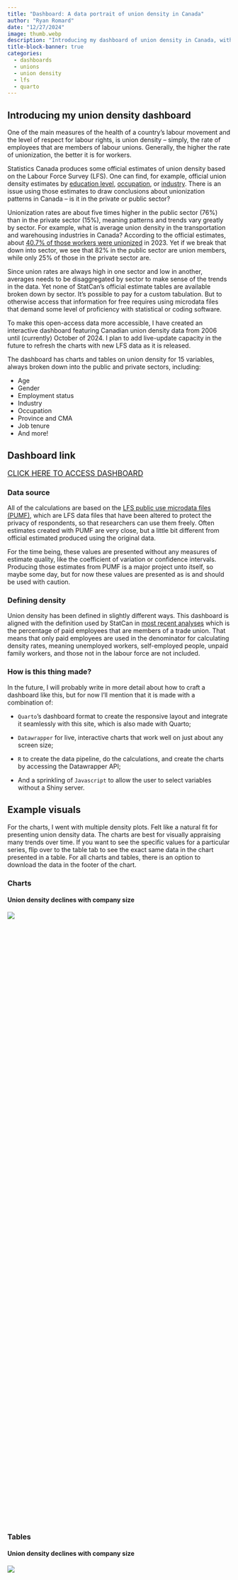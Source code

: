 ```yaml
---
title: "Dashboard: A data portrait of union density in Canada"
author: "Ryan Romard"
date: "12/27/2024"
image: thumb.webp
description: "Introducing my dashboard of union density in Canada, with live charts/tables showing union density across 15 variables, in the public and private sector. Made with R, Quarto, Datawrapper and Javascript."
title-block-banner: true
categories:
  - dashboards
  - unions
  - union density
  - lfs
  - quarto
---
```


## Introducing my union density dashboard

One of the main measures of the health of a country's labour movement and the level of respect for labour rights, is union density -- simply, the rate of employees that are members of labour unions. Generally, the higher the rate of unionization, the better it is for workers.

Statistics Canada produces some official estimates of union density based on the Labour Force Survey (LFS). One can find, for example, official union density estimates by [education level](https://www150.statcan.gc.ca/t1/tbl1/en/tv.action?pid=1410013001), [occupation](https://www150.statcan.gc.ca/t1/tbl1/en/tv.action?pid=1410041501), or [industry](https://www150.statcan.gc.ca/t1/tbl1/en/tv.action?pid=1410013201). There is an issue using those estimates to draw conclusions about unionization patterns in Canada – is it in the private or public sector?

Unionization rates are about five times higher in the public sector (76%) than in the private sector (15%), meaning patterns and trends vary greatly by sector. For example, what is average union density in the transportation and warehousing industries in Canada? According to the official estimates, about [40.7% of those workers were unionized](https://www150.statcan.gc.ca/t1/tbl1/en/tv.action?pid=1410013201) in 2023. Yet if we break that down into sector, we see that 82% in the public sector are union members, while only 25% of those in the private sector are.

Since union rates are always high in one sector and low in another, averages needs to be disaggregated by sector to make sense of the trends in the data. Yet none of StatCan's official estimate tables are available broken down by sector. It's possible to pay for a custom tabulation. But to otherwise access that information for free requires using microdata files that demand some level of proficiency with statistical or coding software.

To make this open-access data more accessible, I have created an interactive dashboard featuring Canadian union density data from 2006 until (currently) October of 2024. I plan to add live-update capacity in the future to refresh the charts with new LFS data as it is released.

The dashboard has charts and tables on union density for 15 variables, always broken down into the public and private sectors, including:

-   Age
-   Gender
-   Employment status
-   Industry
-   Occupation
-   Province and CMA
-   Job tenure
-   And more!

::: callout-tip
## Dashboard link
<big>[CLICK HERE TO ACCESS DASHBOARD](https://rromard.netlify.app/dashboards/dw_density_dash/dash)</big>
:::

### Data source

All of the calculations are based on the [LFS public use microdata files (PUMF)](https://www150.statcan.gc.ca/n1/en/catalogue/71M0001X), which are LFS data files that have been altered to protect the privacy of respondents, so that researchers can use them freely. Often estimates created with PUMF are very close, but a little bit different from official estimated produced using the original data.

For the time being, these values are presented without any measures of estimate quality, like the coefficient of variation or confidence intervals. Producing those estimates from PUMF is a major project unto itself, so maybe some day, but for now these values are presented as is and should be used with caution.

### Defining density

Union density has been defined in slightly different ways. This dashboard is aligned with the definition used by StatCan in [most recent analyses](https://www150.statcan.gc.ca/n1/pub/14-28-0001/2020001/article/00016-eng.htm) which is the percentage of paid employees that are members of a trade union. That means that only paid employees are used in the denominator for calculating density rates, meaning unemployed workers, self-employed people, unpaid family workers, and those not in the labour force are not included.

### How is this thing made?

In the future, I will probably write in more detail about how to craft a dashboard like this, but for now I'll mention that it is made with a combination of:

-   `Quarto`'s dashboard format to create the responsive layout and integrate it seamlessly with this site, which is also made with Quarto;

-   `Datawrapper` for live, interactive charts that work well on just about any screen size;

-   `R` to create the data pipeline, do the calculations, and create the charts by accessing the Datawrapper API;

-   And a sprinkling of `Javascript` to allow the user to select variables without a Shiny server.

## Example visuals

For the charts, I went with multiple density plots. Felt like a natural fit for presenting union density data. The charts are best for visually appraising many trends over time. If you want to see the specific values for a particular series, flip over to the table tab to see the exact same data in the chart presented in a table. For all charts and tables, there is an option to download the data in the footer of the chart.

### Charts

#### Union density declines with company size

::: {#datawrapper-vis-A1tur style="min-height:1376px"}
```{=html}
<script type="text/javascript" defer src="https://datawrapper.dwcdn.net/A1tur/embed.js" charset="utf-8" data-target="#datawrapper-vis-A1tur"></script>
```

<noscript><img src="https://datawrapper.dwcdn.net/A1tur/full.png"/></noscript>
:::

### Tables

#### Union density declines with company size

::: {#datawrapper-vis-87igE style="min-height:675px"}
```{=html}
<script type="text/javascript" defer src="https://datawrapper.dwcdn.net/87igE/embed.js" charset="utf-8" data-target="#datawrapper-vis-87igE"></script>
```

<noscript><img src="https://datawrapper.dwcdn.net/87igE/full.png"/></noscript>
:::

